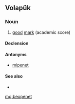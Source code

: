 ==Volapük==

===Noun===
{{vo-noun}}

# [[good]] [[mark]] (academic score)

====Declension====
{{vo-decl-noun}}

====Antonyms====
* [[mipenet]]

====See also====
* {{l|vo|penet}}

[[mg:beopenet]]